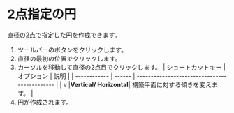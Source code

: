 
# 2点指定の円

直径の2点で指定した円を作成できます。

<Reference shortcut='' command='Two-Point Circle' button='ツールバー' />

1. ツールバーのボタンをクリックします。
2. 直径の最初の位置でクリックします。
3. カーソルを移動して直径の2点目でクリックします。
  | ショートカットキー | オプション | 説明                                   |
   | ------------ | ------ | --------------------------------------------- |
   | `V`         |**Vertical/ Horizontal**| 構築平面に対する傾きを変えます。                             |
4. 円が作成されます。


